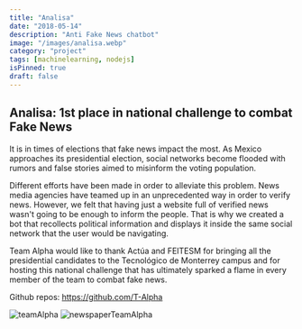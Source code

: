 ```yaml
---
title: "Analisa"
date: "2018-05-14"
description: "Anti Fake News chatbot"
image: "/images/analisa.webp"
category: "project"
tags: [machinelearning, nodejs]
isPinned: true
draft: false
---
```


## Analisa: 1st place in national challenge to combat Fake News

It is in times of elections that fake news impact the most. As Mexico approaches its presidential election, social networks become flooded with rumors and false stories aimed to misinform the voting population.

Different efforts have been made in order to alleviate this problem. News media agencies have teamed up in an unprecedented way in order to verify news. However, we felt that having just a website full of verified news wasn't going to be enough to inform the people. That is why we created a bot that recollects political information and displays it inside the same social network that the user would be navigating.

Team Alpha would like to thank Actúa and FEITESM for bringing all the presidential candidates to the Tecnológico de Monterrey campus and for hosting this national challenge that has ultimately sparked a flame in every member of the team to combat fake news.

Github repos: https://github.com/T-Alpha

![teamAlpha](/images/teamAlpha.webp)
![newspaperTeamAlpha](/images/newspaperTeamAlpha.webp)
